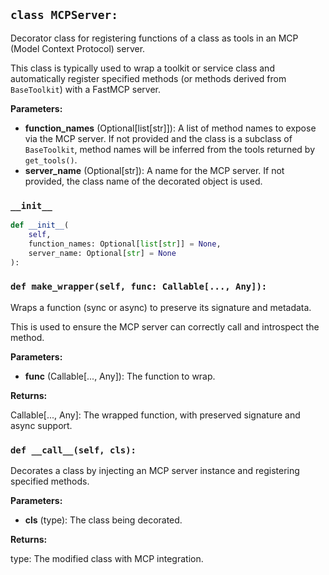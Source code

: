 <a id="camel.utils.mcp"></a>

<a id="camel.utils.mcp.MCPServer"></a>

## `class MCPServer:`

Decorator class for registering functions of a class as tools in an MCP
(Model Context Protocol) server.

This class is typically used to wrap a toolkit or service class and
automatically register specified methods (or methods derived from
`BaseToolkit`) with a FastMCP server.

**Parameters:**

- **function_names** (Optional[list[str]]): A list of method names to expose via the MCP server. If not provided and the class is a subclass of `BaseToolkit`, method names will be inferred from the tools returned by `get_tools()`.
- **server_name** (Optional[str]): A name for the MCP server. If not provided, the class name of the decorated object is used.

<a id="camel.utils.mcp.MCPServer.__init__"></a>

### `__init__`

```python
def __init__(
    self,
    function_names: Optional[list[str]] = None,
    server_name: Optional[str] = None
):
```

<a id="camel.utils.mcp.MCPServer.make_wrapper"></a>

### `def make_wrapper(self, func: Callable[..., Any]):`

Wraps a function (sync or async) to preserve its signature and
metadata.

This is used to ensure the MCP server can correctly call and introspect
the method.

**Parameters:**

- **func** (Callable[..., Any]): The function to wrap.

**Returns:**

  Callable[..., Any]: The wrapped function, with preserved signature
and async support.

<a id="camel.utils.mcp.MCPServer.__call__"></a>

### `def __call__(self, cls):`

Decorates a class by injecting an MCP server instance and
registering specified methods.

**Parameters:**

- **cls** (type): The class being decorated.

**Returns:**

  type: The modified class with MCP integration.
